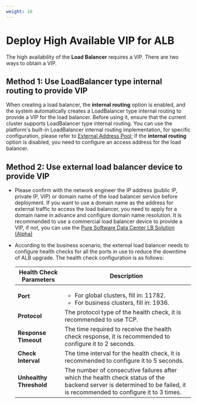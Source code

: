 ```yaml
---
weight: 10
---
```


# Deploy High Available VIP for ALB

The high availability of the **Load Balancer** requires a VIP. There are two ways to obtain a VIP.

## Method 1: Use LoadBalancer type internal routing to provide VIP

When creating a load balancer, the **internal routing** option is enabled, and the system automatically creates a LoadBalancer type internal routing to provide a VIP for the load balancer. Before using it, ensure that the current cluster supports LoadBalancer type internal routing. You can use the platform's built-in LoadBalancer internal routing implementation, for specific configuration, please refer to [External Address Pool](/networking/metallb/functions/create_metallb.mdx); if the **internal routing** option is disabled, you need to configure an access address for the load balancer.

## Method 2: Use external load balancer device to provide VIP

* Please confirm with the network engineer the IP address (public IP, private IP, VIP) or domain name of the load balancer service before deployment. If you want to use a domain name as the address for external traffic to access the load balancer, you need to apply for a domain name in advance and configure domain name resolution. It is recommended to use a commercial load balancer device to provide a VIP, if not, you can use the [Pure Software Data Center LB Solution (Alpha)](/networking/loadbalancer/how_to/deploy_pure_sofe_datacenter_lb.mdx)

* According to the business scenario, the external load balancer needs to configure health checks for all the ports in use to reduce the downtime of ALB upgrade. The health check configuration is as follows:

    | Health Check Parameters | Description      |
    | -------- | -------- |
    | **Port** | <ul><li>For global clusters, fill in: 11782.</li><li>For business clusters, fill in: 1936.</li></ul> |
    | **Protocol** | The protocol type of the health check, it is recommended to use TCP. |
    | **Response Timeout** | The time required to receive the health check response, it is recommended to configure it to 2 seconds. |
    | **Check Interval** | The time interval for the health check, it is recommended to configure it to 5 seconds. |
    | **Unhealthy Threshold** | The number of consecutive failures after which the health check status of the backend server is determined to be failed, it is recommended to configure it to 3 times. |    


